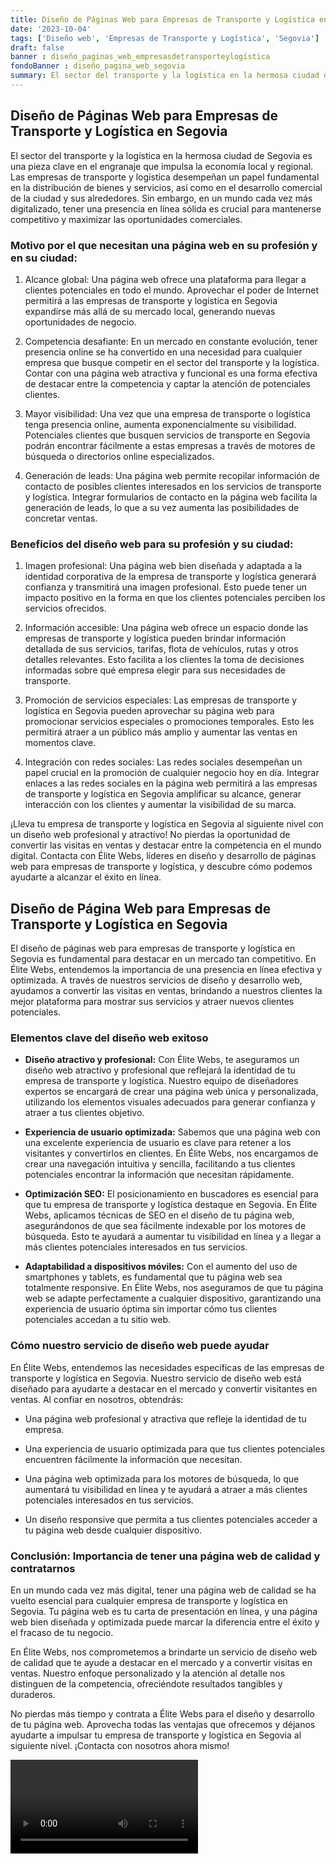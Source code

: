 ```yaml
---
title: Diseño de Páginas Web para Empresas de Transporte y Logística en Segovia
date: '2023-10-04'
tags: ['Diseño web', 'Empresas de Transporte y Logística', 'Segovia']
draft: false
banner : diseño_paginas_web_empresasdetransporteylogística
fondoBanner : diseño_pagina_web_segovia
summary: El sector del transporte y la logística en la hermosa ciudad de Segovia es una pieza clave en el engranaje que impulsa la economía local y regional. Las empresas de transporte y logística desempeñan un papel fundamental en la distribución de bienes y servicios, así como en el desarrollo comercial de la ciudad y sus alrededores. Sin embargo, en un mundo cada vez más digitalizado, tener una presencia en línea sólida es crucial para mantenerse competitivo y maximizar las oportunidades comerciales.
---
```


## Diseño de Páginas Web para Empresas de Transporte y Logística en Segovia

El sector del transporte y la logística en la hermosa ciudad de Segovia es una pieza clave en el engranaje que impulsa la economía local y regional. Las empresas de transporte y logística desempeñan un papel fundamental en la distribución de bienes y servicios, así como en el desarrollo comercial de la ciudad y sus alrededores. Sin embargo, en un mundo cada vez más digitalizado, tener una presencia en línea sólida es crucial para mantenerse competitivo y maximizar las oportunidades comerciales.

### Motivo por el que necesitan una página web en su profesión y en su ciudad:

1. Alcance global: Una página web ofrece una plataforma para llegar a clientes potenciales en todo el mundo. Aprovechar el poder de Internet permitirá a las empresas de transporte y logística en Segovia expandirse más allá de su mercado local, generando nuevas oportunidades de negocio.

2. Competencia desafiante: En un mercado en constante evolución, tener presencia online se ha convertido en una necesidad para cualquier empresa que busque competir en el sector del transporte y la logística. Contar con una página web atractiva y funcional es una forma efectiva de destacar entre la competencia y captar la atención de potenciales clientes.

3. Mayor visibilidad: Una vez que una empresa de transporte o logística tenga presencia online, aumenta exponencialmente su visibilidad. Potenciales clientes que busquen servicios de transporte en Segovia podrán encontrar fácilmente a estas empresas a través de motores de búsqueda o directorios online especializados.

4. Generación de leads: Una página web permite recopilar información de contacto de posibles clientes interesados en los servicios de transporte y logística. Integrar formularios de contacto en la página web facilita la generación de leads, lo que a su vez aumenta las posibilidades de concretar ventas.

### Beneficios del diseño web para su profesión y su ciudad:

1. Imagen profesional: Una página web bien diseñada y adaptada a la identidad corporativa de la empresa de transporte y logística generará confianza y transmitirá una imagen profesional. Esto puede tener un impacto positivo en la forma en que los clientes potenciales perciben los servicios ofrecidos.

2. Información accesible: Una página web ofrece un espacio donde las empresas de transporte y logística pueden brindar información detallada de sus servicios, tarifas, flota de vehículos, rutas y otros detalles relevantes. Esto facilita a los clientes la toma de decisiones informadas sobre qué empresa elegir para sus necesidades de transporte.

3. Promoción de servicios especiales: Las empresas de transporte y logística en Segovia pueden aprovechar su página web para promocionar servicios especiales o promociones temporales. Esto les permitirá atraer a un público más amplio y aumentar las ventas en momentos clave.

4. Integración con redes sociales: Las redes sociales desempeñan un papel crucial en la promoción de cualquier negocio hoy en día. Integrar enlaces a las redes sociales en la página web permitirá a las empresas de transporte y logística en Segovia amplificar su alcance, generar interacción con los clientes y aumentar la visibilidad de su marca.

¡Lleva tu empresa de transporte y logística en Segovia al siguiente nivel con un diseño web profesional y atractivo! No pierdas la oportunidad de convertir las visitas en ventas y destacar entre la competencia en el mundo digital. Contacta con Élite Webs, líderes en diseño y desarrollo de páginas web para empresas de transporte y logística, y descubre cómo podemos ayudarte a alcanzar el éxito en línea.

<GifSeo />

<Cta />

## Diseño de Página Web para Empresas de Transporte y Logística en Segovia

El diseño de páginas web para empresas de transporte y logística en Segovia es fundamental para destacar en un mercado tan competitivo. En Élite Webs, entendemos la importancia de una presencia en línea efectiva y optimizada. A través de nuestros servicios de diseño y desarrollo web, ayudamos a convertir las visitas en ventas, brindando a nuestros clientes la mejor plataforma para mostrar sus servicios y atraer nuevos clientes potenciales.

### Elementos clave del diseño web exitoso

- **Diseño atractivo y profesional:** Con Élite Webs, te aseguramos un diseño web atractivo y profesional que reflejará la identidad de tu empresa de transporte y logística. Nuestro equipo de diseñadores expertos se encargará de crear una página web única y personalizada, utilizando los elementos visuales adecuados para generar confianza y atraer a tus clientes objetivo.

- **Experiencia de usuario optimizada:** Sabemos que una página web con una excelente experiencia de usuario es clave para retener a los visitantes y convertirlos en clientes. En Élite Webs, nos encargamos de crear una navegación intuitiva y sencilla, facilitando a tus clientes potenciales encontrar la información que necesitan rápidamente. 

- **Optimización SEO:** El posicionamiento en buscadores es esencial para que tu empresa de transporte y logística destaque en Segovia. En Élite Webs, aplicamos técnicas de SEO en el diseño de tu página web, asegurándonos de que sea fácilmente indexable por los motores de búsqueda. Esto te ayudará a aumentar tu visibilidad en línea y a llegar a más clientes potenciales interesados en tus servicios.

- **Adaptabilidad a dispositivos móviles:** Con el aumento del uso de smartphones y tablets, es fundamental que tu página web sea totalmente responsive. En Élite Webs, nos aseguramos de que tu página web se adapte perfectamente a cualquier dispositivo, garantizando una experiencia de usuario óptima sin importar cómo tus clientes potenciales accedan a tu sitio web.

### Cómo nuestro servicio de diseño web puede ayudar

En Élite Webs, entendemos las necesidades específicas de las empresas de transporte y logística en Segovia. Nuestro servicio de diseño web está diseñado para ayudarte a destacar en el mercado y convertir visitantes en ventas. Al confiar en nosotros, obtendrás:

- Una página web profesional y atractiva que refleje la identidad de tu empresa.

- Una experiencia de usuario optimizada para que tus clientes potenciales encuentren fácilmente la información que necesitan.

- Una página web optimizada para los motores de búsqueda, lo que aumentará tu visibilidad en línea y te ayudará a atraer a más clientes potenciales interesados en tus servicios.

- Un diseño responsive que permita a tus clientes potenciales acceder a tu página web desde cualquier dispositivo.

### Conclusión: Importancia de tener una página web de calidad y contratarnos

En un mundo cada vez más digital, tener una página web de calidad se ha vuelto esencial para cualquier empresa de transporte y logística en Segovia. Tu página web es tu carta de presentación en línea, y una página web bien diseñada y optimizada puede marcar la diferencia entre el éxito y el fracaso de tu negocio.

En Élite Webs, nos comprometemos a brindarte un servicio de diseño web de calidad que te ayude a destacar en el mercado y a convertir visitas en ventas. Nuestro enfoque personalizado y la atención al detalle nos distinguen de la competencia, ofreciéndote resultados tangibles y duraderos.

No pierdas más tiempo y contrata a Élite Webs para el diseño y desarrollo de tu página web. Aprovecha todas las ventajas que ofrecemos y déjanos ayudarte a impulsar tu empresa de transporte y logística en Segovia al siguiente nivel. ¡Contacta con nosotros ahora mismo!

<Video />

<CtaBot job='Empresas de Transporte y Logística' city='Segovia'/>

<Gmaps query='Segovia+españa+maps' />